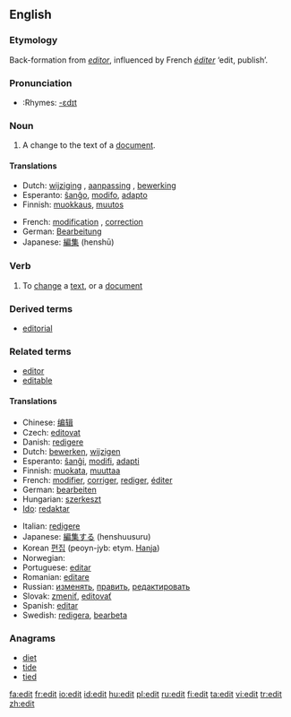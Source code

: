 {{see|édit}}
{{wikipedia|dab=edit}}
==English==

===Etymology===
Back-formation from ''[[editor]]'', influenced by French ''[[éditer]]'' ‘edit, publish’.

===Pronunciation===
* :Rhymes: [[Rhymes:English:-ɛdɪt|-ɛdɪt]]

===Noun===
{{en-noun}}

# A change to the text of a [[document]].

====Translations====
{{trans-top|a change to the text of a document}}
*Dutch: [[wijziging]] {{f}}, [[aanpassing]] {{f}}, [[bewerking]] {{f}}
*Esperanto: [[ŝanĝo]], [[modifo]], [[adapto]]
*Finnish: [[muokkaus]], [[muutos]]
{{trans-mid}}
*French: [[modification]] {{f}}, [[correction]] {{f}}
*German: [[Bearbeitung]] {{f}}
*Japanese: [[編集]] (henshū)
{{trans-bottom}}

===Verb===
{{en-verb}}

# To [[change]] a [[text]], or a [[document]]

===Derived terms===
* [[editorial]]

===Related terms===
* [[editor]]
* [[editable]]

====Translations====
{{rfc-level|Translations at L4+ not in L3 POS section}}
{{trans-top|to change a text, or a document}}
*Chinese: [[编辑]]
*Czech: [[editovat]]
*Danish: [[redigere]]
*Dutch: [[bewerken]], [[wijzigen]]
*Esperanto: [[ŝanĝi]], [[modifi]], [[adapti]]
*Finnish: [[muokata]], [[muuttaa]]
*French: [[modifier]], [[corriger]], [[rediger]], [[éditer]]
*German: [[bearbeiten]]
*Hungarian: [[szerkeszt]]
*[[Ido]]: [[redaktar]]
{{trans-mid}}
*Italian: [[redigere]]
*Japanese: [[編集する]] (henshuusuru)
*Korean [[편집]] (peoyn-jyb: etym. [[Hanja]])
*Norwegian: {{t|no|redigere}}
*Portuguese: [[editar]]
*Romanian: [[editare]] {{f}}
*Russian: [[изменять]], [[править]], [[редактировать]]
*Slovak: [[zmeniť]], [[editovať]]
*Spanish: [[editar]]
*Swedish: [[redigera]], [[bearbeta]]
{{trans-bottom}}

===Anagrams===
* [[diet]]
* [[tide]]
* [[tied]]

[[fa:edit]]
[[fr:edit]]
[[io:edit]]
[[id:edit]]
[[hu:edit]]
[[pl:edit]]
[[ru:edit]]
[[fi:edit]]
[[ta:edit]]
[[vi:edit]]
[[tr:edit]]
[[zh:edit]]